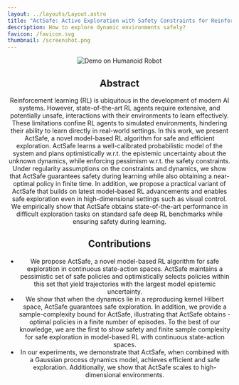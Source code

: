 ```yaml
---
layout: ../layouts/Layout.astro
title: "ActSafe: Active Exploration with Safety Constraints for Reinforcement Learning"
description: How to explore dynamic environments safely?
favicon: /favicon.svg
thumbnail: /screenshot.png
---
```







<Header
  title={frontmatter.title}
  authors={[
    {
      name: "Yarden As",
      url: "https://yas.pub",
      institution: "ETH Zurich",
      notes: ["*"],
    },
    {
      name: "Bhavya Sukhija",
      url: "https://sukhijab.github.io/",
      institution: "ETH Zurich",
      notes: ["*"],
    },
    {
      name: "Lenart Treven",
      url: "https://lenarttreven.github.io/",
      institution: "ETH Zurich",
    },
    {
      name: "Carmelo Sferrazza",
      url: "https://sferrazza.cc/",
      institution: "UC Berkeley",
    },
    {
      name: "Stelian Coros",
      url: "https://crl.ethz.ch/people/coros/index.html",
      institution: "ETH Zurich",
    },
    {
      name: "Andreas Krause",
      url: "https://las.inf.ethz.ch/krausea",
      institution: "ETH Zurich",
    },
  ]}
  conference="Preprint"
  notes={[
    {
      symbol: "*",
      text: "Equal Contribution",
    },
  ]}
  links={[
    {
      name: "Code",
      url: "https://github.com/yardenas/actsafe",
      icon: "mdi:github",
    },
    {
      name: "arXiv",
      url: "https://arxiv.org/abs/2410.09486",
      icon: "academicons:arxiv",
    },
  ]}
  />

<Image src={humanoid} alt="Demo on Humanoid Robot" />

## Abstract

Reinforcement learning (RL) is ubiquitous in the development of modern AI systems. However, state-of-the-art RL agents require extensive, and potentially unsafe, interactions with their environments to learn effectively. These limitations confine RL agents to simulated environments, hindering their ability to learn directly in real-world settings. In this work, we present ActSafe, a novel model-based RL algorithm for safe and efficient exploration. ActSafe learns a well-calibrated probabilistic model of the system and plans optimistically w.r.t. the epistemic uncertainty about the unknown dynamics, while enforcing pessimism w.r.t. the safety constraints. Under regularity assumptions on the constraints and dynamics, we show that ActSafe guarantees safety during learning while also obtaining a near-optimal policy in finite time. In addition, we propose a practical variant of ActSafe that builds on latest model-based RL advancements and enables safe exploration even in high-dimensional settings such as visual control. We empirically show that ActSafe obtains state-of-the-art performance in difficult exploration tasks on standard safe deep RL benchmarks while ensuring safety during learning.

## Contributions
* We propose ActSafe, a novel model-based RL algorithm for safe exploration in continuous state-action spaces. ActSafe maintains a pessimistic set of safe policies and optimistically selects policies within this set that yield trajectories with the largest model epistemic uncertainty. 
* We show that when the dynamics lie in a reproducing kernel Hilbert space, ActSafe guarantees safe exploration. In addition, we provide a sample-complexity bound for ActSafe, illustrating that ActSafe obtains <LaTeX inline formula="\epsilon"/>-optimal policies in a finite number of episodes. To the best of our knowledge, we are the first to show safety and finite sample complexity for safe exploration in model-based RL with continuous state-action spaces.
* In our experiments, we demonstrate that ActSafe, when combined with a Gaussian process dynamics model, achieves efficient and safe exploration. Additionally, we show that ActSafe scales to high-dimensional environments.

